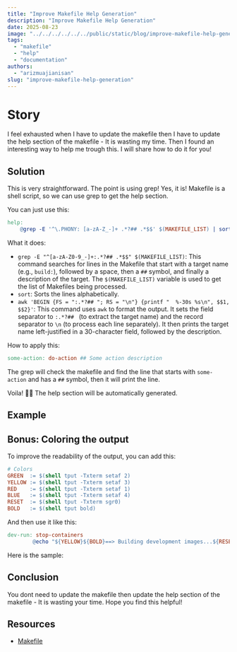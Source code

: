 ```yaml
---
title: "Improve Makefile Help Generation"
description: "Improve Makefile Help Generation"
date: 2025-08-23
image: "../../../../../../public/static/blog/improve-makefile-help-generation/improve-makefile-help-generation.png"
tags:
  - "makefile"
  - "help"
  - "documentation"
authors:
  - "arizmuajianisan"
slug: "improve-makefile-help-generation"
---
```


# Story

I feel exhausted when I have to update the makefile then I have to update the help section of the makefile - It is wasting my time.
Then I found an interesting way to help me trough this. I will share how to do it for you!

## Solution

This is very straightforward. The point is using grep! Yes, it is! Makefile is a shell script, so we can use grep to get the help section.

You can just use this:

```makefile
help:
	@grep -E '^\.PHONY: [a-zA-Z_-]+ .*?## .*$$' $(MAKEFILE_LIST) | sort | awk 'BEGIN {FS = "(: |##)"}; {printf "\033[36m%-30s\033[0m %s\n", $$1, $$2}'
```

What it does:
- `grep -E "^[a-zA-Z0-9_-]+:.*?## .*$$" $(MAKEFILE_LIST)`: This command searches for lines in the Makefile that start with a target name (e.g., `build:`), followed by a space, then a `##` symbol, and finally a description of the target. The `$(MAKEFILE_LIST)` variable is used to get the list of Makefiles being processed.
- `sort`: Sorts the lines alphabetically.
- `awk 'BEGIN {FS = ":.*?## "; RS = "\n"} {printf "  %-30s %s\n", $$1, $$2}'`: This command uses `awk` to format the output. It sets the field separator to `:.*?## ` (to extract the target name) and the record separator to `\n` (to process each line separately). It then prints the target name left-justified in a 30-character field, followed by the description.

How to apply this:

```makefile
some-action: do-action ## Some action description
```

The grep will check the makefile and find the line that starts with `some-action` and has a `##` symbol, then it will print the line.

Voila! 🐱‍🏍 The help section will be automatically generated.

## Example

<script src="https://asciinema.org/a/735273.js" id="asciicast-735273" async="true"></script>

## Bonus: Coloring the output

To improve the readability of the output, you can add this:

```makefile
# Colors
GREEN  := $(shell tput -Txterm setaf 2)
YELLOW := $(shell tput -Txterm setaf 3)
RED    := $(shell tput -Txterm setaf 1)
BLUE   := $(shell tput -Txterm setaf 4)
RESET  := $(shell tput -Txterm sgr0)
BOLD   := $(shell tput bold)
```

And then use it like this:

```makefile
dev-run: stop-containers
        @echo "${YELLOW}${BOLD}==> Building development images...${RESET}"
```

Here is the sample:

<script src="https://asciinema.org/a/735275.js" id="asciicast-735275" async="true"></script>

## Conclusion

You dont need to update the makefile then update the help section of the makefile - It is wasting your time.
Hope you find this helpful!

## Resources

- [Makefile](https://www.gnu.org/software/make/make.html)